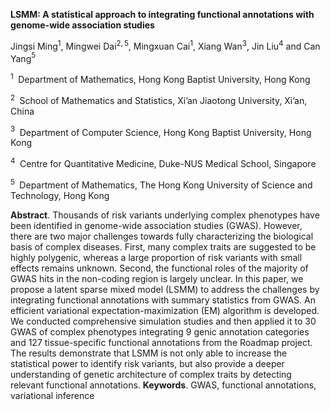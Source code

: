<span>**LSMM: A statistical approach to integrating functional
annotations with genome-wide association studies**</span>

Jingsi Ming$^1$, Mingwei Dai$^{2,5}$, Mingxuan Cai$^1$, Xiang Wan$^3$,
Jin Liu$^4$ and Can Yang$^5$

$^1 \;$ Department of Mathematics, Hong Kong Baptist University, Hong
Kong

$^2 \;$ School of Mathematics and Statistics, Xi’an Jiaotong University,
Xi’an, China

$^3 \;$ Department of Computer Science, Hong Kong Baptist University,
Hong Kong

$^4 \;$ Centre for Quantitative Medicine, Duke-NUS Medical School,
Singapore

$^5 \;$ Department of Mathematics, The Hong Kong University of Science
and Technology, Hong Kong

<span>**Abstract**</span>. Thousands of risk variants underlying complex
phenotypes have been identified in genome-wide association studies
(GWAS). However, there are two major challenges towards fully
characterizing the biological basis of complex diseases. First, many
complex traits are suggested to be highly polygenic, whereas a large
proportion of risk variants with small effects remains unknown. Second,
the functional roles of the majority of GWAS hits in the non-coding
region is largely unclear. In this paper, we propose a latent sparse
mixed model (LSMM) to address the challenges by integrating functional
annotations with summary statistics from GWAS. An efficient variational
expectation-maximization (EM) algorithm is developed. We conducted
comprehensive simulation studies and then applied it to 30 GWAS of
complex phenotypes integrating 9 genic annotation categories and 127
tissue-specific functional annotations from the Roadmap project. The
results demonstrate that LSMM is not only able to increase the
statistical power to identify risk variants, but also provide a deeper
understanding of genetic architecture of complex traits by detecting
relevant functional annotations. <span>**Keywords**</span>. GWAS,
functional annotations, variational inference
